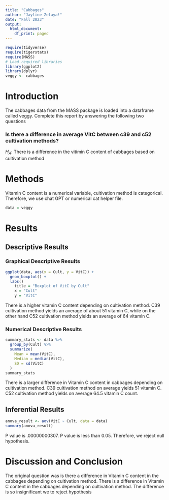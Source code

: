 ```yaml
---
title: "Cabbages"
author: "Jayline Zelaya!"
date: "Fall 2023"
output:
  html_document:
    df_print: paged
---
```


```r
require(tidyverse)
require(tigerstats)
require(MASS)
# Load required libraries
library(ggplot2)
library(dplyr)
veggy <- cabbages
```

# Introduction

<!--In this section you explain what you are trying to show.  Where did the data come from?  What is the research or other question you are trying to answer?!-->
 The cabbages data from the MASS package is loaded into a dataframe called veggy. Complete this report by answering the following two questions  
 
### Is there a difference in average VitC between c39 and c52 cultivation methods?  


$H_A$: There is a difference in the vitimin C content of cabbages based on cultivation method

# Methods

<!--Decide on your methods:  use "variable analysis" or other appropriate descriptors.  Make sure to choose at least one graphical method and at least one numerical method.!-->

Vitamin C content is a numerical variable, cultivation method is categorical.
Therefore, we use chat GPT or numerical cat helper file.


```r
data = veggy

```



# Results

<!--Divide this section into two sub-sections:  One for your descriptive  results and one for your inferential results.!-->

## Descriptive Results

### Graphical Descriptive Results

<!--Graphical results here.  Make sure to show your code.  Provide appropriate labels for axes, giving units if possible, and provide a good title for the graph, too.  Use the graphical results to describe the patterns if any that exist in the data as focused toward the research question!-->


```r
ggplot(data, aes(x = Cult, y = VitC)) +
  geom_boxplot() +
  labs()
    title = "Boxplot of VitC by Cult"
    x = "Cult"
    y = "VitC"
```

There is a higher vitamin C content depending on cultivation method. C39 cultivation method yields an average of about 51 vitamin C, while on the other hand C52 cultivation method yields an average of 64 vitamin C.

### Numerical Descriptive Results

<!--Numerical results go here. Use the numerical results to describe the patterns if any that exist in the data as focused toward the research question!-->

```r
summary_stats <- data %>%
  group_by(Cult) %>%
  summarize(
    Mean = mean(VitC),
    Median = median(VitC),
    SD = sd(VitC)
  )
summary_stats
```

There is a larger difference in Vitamin C content in cabbages depending on cultivation method. C39 cultivation method on average yields 51 vitamin C. C52 cultivation method yields on average 64.5 vitamin C count.

## Inferential Results

<!--State hypothesis clearly.  Make sure your discussion of the inferential test covers all the aspects that the test output produces, such as test statistic, p-value etc.  Make a decision about the null hypothesis, explain the assumptions on which the selected test/procedure was based, and why the chosen procedure satisfys the assumptions and is appropriate to answer the research question!-->



```r
anova_result <- aov(VitC ~ Cult, data = data)
summary(anova_result)

```

P value is .00000000307. P value is less than 0.05. Therefore, we reject null hypothesis.

# Discussion and Conclusion

<!--Discussion and conclusion here.  If you found a relationship be sure to consider whether the relationship occurs because one of the variavbles causes the other, or whether they perhasps are related for some other reason.  Watch the chapter 6 videos from the GeorgeTown videos collection.!-->


The original question was is there a difference in Vitamin C content in the cabbages depending on cultivation method. There is a difference in Vitamin C content in the cabbages depending on cultivation method. The difference is so insignificant we to reject hypothesis 